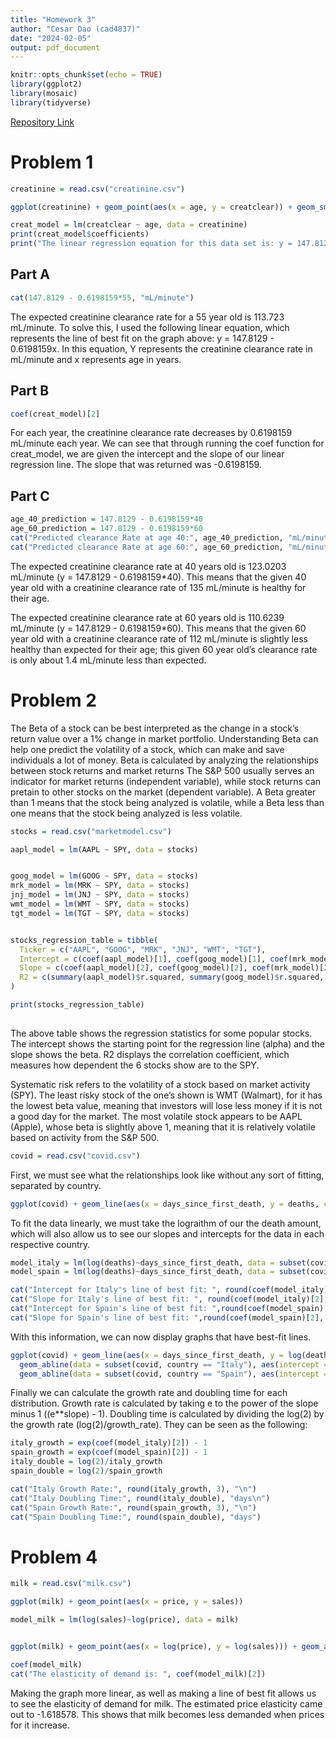 ```yaml
---
title: "Homework 3"
author: "Cesar Dao (cad4837)"
date: "2024-02-05"
output: pdf_document
---
```



```r
knitr::opts_chunk$set(echo = TRUE)
library(ggplot2)
library(mosaic)
library(tidyverse)
```

[Repository Link](https://github.com/cedaco/SDS315_HW3)


# Problem 1
```r
creatinine = read.csv("creatinine.csv")

ggplot(creatinine) + geom_point(aes(x = age, y = creatclear)) + geom_smooth(aes(x=age, y=creatclear), method='lm') + labs(x = "Age (years)", y = "Creatinine Clearance Rate (mL/min)", title = "Creatinine Clearance Rate With Respect to Age")

creat_model = lm(creatclear ~ age, data = creatinine)
print(creat_model$coefficients)
print("The linear regression equation for this data set is: y = 147.8129 - 0.6198159x")

```

## Part A
```r
cat(147.8129 - 0.6198159*55, "mL/minute")
```
The expected creatinine clearance rate for a 55 year old is 113.723 mL/minute. To solve this, I used the following linear equation, which represents the line of best fit on the graph above: y = 147.8129 - 0.6198159x. In this equation, Y represents the creatinine clearance rate in mL/minute and x represents age in years.

## Part B
```r
coef(creat_model)[2]
```

For each year, the creatinine clearance rate decreases by 0.6198159 mL/minute each year. We can see that through running the coef function for creat_model, we are given the intercept and the slope of our linear regression line. The slope that was returned was -0.6198159.

## Part C
```r
age_40_prediction = 147.8129 - 0.6198159*40
age_60_prediction = 147.8129 - 0.6198159*60
cat("Predicted clearance Rate at age 40:", age_40_prediction, "mL/minute\n")
cat("Predicted clearance Rate at age 60:", age_60_prediction, "mL/minute")
```

The expected creatinine clearance rate at 40 years old is 123.0203 mL/minute (y = 147.8129 - 0.6198159*40). This means that the given 40 year old with a creatinine clearance rate of 135 mL/minute is healthy for their age.

The expected creatinine clearance rate at 60 years old is 110.6239 mL/minute (y = 147.8129 - 0.6198159*60). This means that the given 60 year old with a creatinine clearance rate of 112 mL/minute is slightly less healthy than expected for their age; this given 60 year old's clearance rate is only about 1.4 mL/minute less than expected.

# Problem 2
The Beta of a stock can be best interpreted as the change in a stock's return value over a 1% change in market portfolio. Understanding Beta can help one predict the volatility of a stock, which can make and save individuals a lot of money. Beta is calculated by analyzing the relationships between stock returns and market returns The S&P 500 usually serves an indicator for market returns (independent variable), while stock returns can pretain to other stocks on the market (dependent variable). A Beta greater than 1 means that the stock being analyzed is volatile, while a Beta less than one means that the stock being analyzed is less volatile.

```r
stocks = read.csv("marketmodel.csv")

aapl_model = lm(AAPL ~ SPY, data = stocks)


goog_model = lm(GOOG ~ SPY, data = stocks)
mrk_model = lm(MRK ~ SPY, data = stocks)
jnj_model = lm(JNJ ~ SPY, data = stocks)
wmt_model = lm(WMT ~ SPY, data = stocks)
tgt_model = lm(TGT ~ SPY, data = stocks)


stocks_regression_table = tibble(
  Ticker = c("AAPL", "GOOG", "MRK", "JNJ", "WMT", "TGT"),
  Intercept = c(coef(aapl_model)[1], coef(goog_model)[1], coef(mrk_model)[1], coef(jnj_model)[1], coef(wmt_model)[1], coef(tgt_model)[1]),
  Slope = c(coef(aapl_model)[2], coef(goog_model)[2], coef(mrk_model)[2], coef(jnj_model)[2], coef(wmt_model)[2], coef(tgt_model)[2]),
  R2 = c(summary(aapl_model)$r.squared, summary(goog_model)$r.squared, summary(mrk_model)$r.squared, summary(jnj_model)$r.squared, summary(wmt_model)$r.squared, summary(tgt_model)$r.squared)
)

print(stocks_regression_table)
                                     

```
The above table shows the regression statistics for some popular stocks. The intercept shows the starting point for the regression line (alpha) and the slope shows the beta. R2 displays the correlation coefficient, which measures how dependent the 6 stocks show are to the SPY.

Systematic risk refers to the volatility of a stock based on market activity (SPY). The least risky stock of the one's shown is WMT (Walmart), for it has the lowest beta value, meaning that investors will lose less money if it is not a good day for the market. The most volatile stock appears to be AAPL (Apple), whose beta is slightly above 1, meaning that it is relatively volatile based on activity from the S&P 500.

```r
covid = read.csv("covid.csv")
```
First, we must see what the relationships look like without any sort of fitting, separated by country.
```r
ggplot(covid) + geom_line(aes(x = days_since_first_death, y = deaths, color = country)) + facet_wrap(.~country) + labs(title = "COVID Deaths Over Time In Italy And Spain", x = "Days Passed Since First Death", y = "Deaths")
```
To fit the data linearly, we must take the lograithm of our the death amount, which will also allow us to see our slopes and intercepts for the data in each respective country.
```r
model_italy = lm(log(deaths)~days_since_first_death, data = subset(covid, country == "Italy"))
model_spain = lm(log(deaths)~days_since_first_death, data = subset(covid, country == "Spain"))

cat("Intercept for Italy's line of best fit: ", round(coef(model_italy)[1], 3), "\n")
cat("Slope for Italy's line of best fit: ", round(coef(model_italy)[2], 3), "\n")
cat("Intercept for Spain's line of best fit: ",round(coef(model_spain)[1], 3), "\n")
cat("Slope for Spain's line of best fit: ",round(coef(model_spain)[2], 3))

```
With this information, we can now display graphs that have best-fit lines.
```r
ggplot(covid) + geom_line(aes(x = days_since_first_death, y = log(deaths), col = country)) + facet_wrap(.~country) +   
  geom_abline(data = subset(covid, country == "Italy"), aes(intercept = coef(model_italy)[1], slope = coef(model_italy)[2]), color = "black") +
  geom_abline(data = subset(covid, country == "Spain"), aes(intercept = coef(model_spain)[1], slope = coef(model_spain)[2]), color = "black") + labs(title = "Fitted Graphs For COVID Deaths Over Time In Italy And Spain", x = "Days Passed Since First Death", y = "Deaths (log(deaths))")
```
Finally we can calculate the growth rate and doubling time for each distribution. Growth rate is calculated by taking e to the power of the slope minus 1 ((e**slope) - 1). Doubling time is calculated by dividing the log(2) by the growth rate (log(2)/growth_rate). They can be seen as the following:
```r
italy_growth = exp(coef(model_italy)[2]) - 1
spain_growth = exp(coef(model_spain)[2]) - 1
italy_double = log(2)/italy_growth
spain_double = log(2)/spain_growth

cat("Italy Growth Rate:", round(italy_growth, 3), "\n")
cat("Italy Doubling Time:", round(italy_double), "days\n")
cat("Spain Growth Rate:", round(spain_growth, 3), "\n")
cat("Spain Doubling Time:", round(spain_double), "days")
```

# Problem 4
```r
milk = read.csv("milk.csv")

ggplot(milk) + geom_point(aes(x = price, y = sales))

model_milk = lm(log(sales)~log(price), data = milk)


ggplot(milk) + geom_point(aes(x = log(price), y = log(sales))) + geom_abline(aes(intercept = coef(model_milk)[1], slope = coef(model_milk)[2] ))

coef(model_milk)
cat("The elasticity of demand is: ", coef(model_milk)[2])
```
Making the graph more linear, as well as making a line of best fit allows us to see the elasticity of demand for milk. The estimated price elasticity came out to -1.618578. This shows that milk becomes less demanded when prices for it increase.